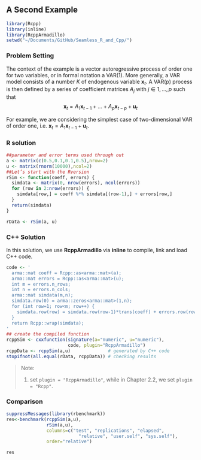 ## A Second Example
```r
library(Rcpp)
library(inline)
library(RcppArmadillo)
setwd("~/Documents/GitHub/Seamless_R_and_Cpp/")
```

### Problem Setting {-}
The context of the example is a vector autoregressive process of order one for two variables, or in formal notation a VAR(1). More generally, a VAR model consists of a number $K$ of endogenous variable $\mathbf{x}_t$. A VAR(p) process is then defined by a series of coefficient matrices $A_j$ with $j\in 1, \ldots, p$ such that
$$
\mathbf{x}_t = A_1 \mathbf{x}_{t-1} + \ldots + A_p \mathbf{x}_{t-p} + \mathbf{u}_t
$$ 

For example, we are considering the simplest case of two-dimensional VAR of order one, i.e. $\mathbf{x}_t = A_1 \mathbf{x}_{t-1} + \mathbf{u}_t$. 


### R solution {-}

```r
##parameter and error terms used through out
a <- matrix(c(0.5,0.1,0.1,0.5),nrow=2) 
u <- matrix(rnorm(10000),ncol=2)
##Let’s start with the Rversion 
rSim <- function(coeff, errors) {
  simdata <- matrix(0, nrow(errors), ncol(errors))
  for (row in 2:nrow(errors)) {
    simdata[row,] = coeff %*% simdata[(row-1),] + errors[row,] 
  }
  return(simdata)
}

rData <- rSim(a, u)
```


### C++ Solution {-}
In this solution, we use **RcppArmadillo** via **inline** to compile, link and load C++ code. 
```r
code <- '
  arma::mat coeff = Rcpp::as<arma::mat>(a);
  arma::mat errors = Rcpp::as<arma::mat>(u);
  int m = errors.n_rows;
  int n = errors.n_cols;
  arma::mat simdata(m,n);
  simdata.row(0) = arma::zeros<arma::mat>(1,n); 
  for (int row=1; row<m; row++) {
    simdata.row(row) = simdata.row(row-1)*trans(coeff) + errors.row(row);
  }
  return Rcpp::wrap(simdata);
'
## create the compiled function
rcppSim <- cxxfunction(signature(a="numeric", u="numeric"), 
                       code, plugin="RcppArmadillo")
rcppData <- rcppSim(a,u)              # generated by C++ code
stopifnot(all.equal(rData, rcppData)) # checking results
```

> Note: 
> 
> 1. set `plugin = "RcppArmadillo"`, while in Chapter 2.2, we set `plugin = "Rcpp"`. 

### Comparison {-}
```r
suppressMessages(library(rbenchmark)) 
res<-benchmark(rcppSim(a,u),
               rSim(a,u),
               columns=c("test", "replications", "elapsed",
                           "relative", "user.self", "sys.self"),
               order="relative")

res
```

